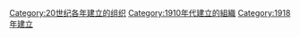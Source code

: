 {{Cat topic in year|topic=建立的組織|year=1918}}

[[Category:20世纪各年建立的组织|Category:20世纪各年建立的组织]]
[[Category:1910年代建立的組織|Category:1910年代建立的組織]]
[[Category:1918年建立|Category:1918年建立]]